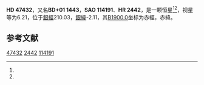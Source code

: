 {{Starbox begin
| name = HD 47432
}}
{{Starbox observe
| epoch = [[J2000.0|J2000.0]]
| constell = {{星座名待查}}<ref name=SIMBAD>{{cite web
 | url=http://simbad.u-strasbg.fr/simbad/sim-id?Ident=HR+2442
 | title=Pulsating variable Star
 | publisher=Centre de Données astronomiques de Strasbourg
 | work=SIMBAD
 | accessdate=2012-07-13
 | archive-date=2016-03-17
 | archive-url=https://web.archive.org/web/20160317225447/http://simbad.u-strasbg.fr/simbad/sim-id?Ident=HR+2442
 | dead-url=no
 }}</ref><ref name=DATA>{{cite web
 | url=http://vizier.u-strasbg.fr/viz-bin/VizieR-5?-out.add=.&-source=5050&-corr=PK=HR&-out.max=9999&HR=2442
 | title=VizieR Detailed Page
 | accessdate=2012-07-13
 | archive-date=2016-03-05
 | archive-url=https://web.archive.org/web/20160305221323/http://vizier.u-strasbg.fr/viz-bin/VizieR-5?-out.add=.&-source=5050&-corr=PK=HR&-out.max=9999&HR=2442
 | dead-url=no
 }}</ref>
| 星官 = 
| ra = {{RA|6|38|38.1}}<ref name=SIMBAD /><ref name=DATA />
| dec = {{DEC|+1|36|49}}<ref name=SIMBAD /><ref name=DATA />
| appmag_v = 6.21<ref name=SIMBAD /><ref name=DATA />
}}
{{Starbox character
| class = O9.5II<ref name=SIMBAD /><ref name=DATA />
| b-v = 0.15<ref name=SIMBAD /><ref name=DATA />
| u-b = -0.82<ref name=SIMBAD /><ref name=DATA />
| r-i = <ref name=SIMBAD /><ref name=DATA />
| variable = 
}}
{{Starbox astrometry
| radial_v = -0.82
| prop_mo_ra = 58
| parallax = 
| p_error = 
}}
{{Starbox catalog
| names =BD+01 1443，[[SAO星表|SAO]] 114191，[[HD星表|HD]] 47432，[[HR星表|HR]] 2442}}
{{Starbox reference |Simbad=HR+2442}}
{{Starbox end}}

'''HD 47432'''，又名'''BD+01 1443'''，'''SAO 114191'''、'''HR 2442'''，是一颗恒星<ref name=SIMBAD /><ref name=DATA />，视星等为6.21，位于[[銀道座標系|銀經]]210.03，[[銀道座標系|銀緯]]-2.11，其[[B1900.0|B1900.0]]坐标为赤經{{RA|6|33|27}}，赤緯{{DEC|+1|-2.11|3}}。

== 参考文献 ==
{{reflist}}

{{star-stub}}

[[Category:HD和HDE天體|47432]]
[[Category:HR天體|2442]]
[[Category:SAO天體|114191]]